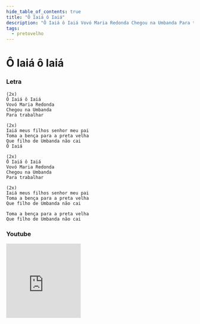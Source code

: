 ```yaml
---
hide_table_of_contents: true
title: "Ô Iaiá ô Iaiá"
description: "Ô Iaiá ô Iaiá Vovó Maria Redonda Chegou na Umbanda Para trabalhar Iaiá meus filhos senhor meu pai Toma a bença para a preta velha Que filho de Umbanda não cai Ô Iaiá Ô Iaiá ô Iaiá Vovó Maria Redonda Chegou na Umbanda Para trabalhar Iaiá meus filhos senhor meu pai Toma a bença para a preta velha Que filho de Umbanda não cai Toma a bença para a preta velha Que filho de Umbanda não cai"
tags:
  - pretovelho
---
```


# Ô Iaiá ô Iaiá

### Letra

```text
(2x)
Ô Iaiá ô Iaiá
Vovó Maria Redonda
Chegou na Umbanda
Para trabalhar

(2x)
Iaiá meus filhos senhor meu pai
Toma a bença para a preta velha
Que filho de Umbanda não cai
Ô Iaiá

(2x)
Ô Iaiá ô Iaiá
Vovó Maria Redonda
Chegou na Umbanda
Para trabalhar

(2x)
Iaiá meus filhos senhor meu pai
Toma a bença para a preta velha
Que filho de Umbanda não cai

Toma a bença para a preta velha
Que filho de Umbanda não cai
```

### Youtube

<iframe
  width="200"
  height="200"
  src="https://www.youtube.com/embed/ntoLAZKwpTo"
  title="YouTube video player"
  frameborder="0"
  allow="accelerometer; autoplay; clipboard-write; encrypted-media; gyroscope; picture-in-picture; web-share"
  referrerpolicy="strict-origin-when-cross-origin"
  allowfullscreen
></iframe>